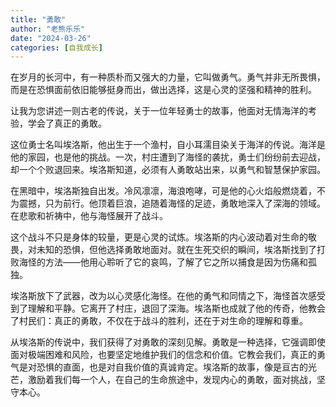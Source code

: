 ```yaml
---
title: "勇敢"
author: "老熊乐乐"
date: "2024-03-26"
categories: [自我成长]
---
```


在岁月的长河中，有一种质朴而又强大的力量，它叫做勇气。勇气并非无所畏惧，而是在恐惧面前依旧能够挺身而出，做出选择，这是心灵的坚强和精神的胜利。

让我为您讲述一则古老的传说，关于一位年轻勇士的故事，他面对无情海洋的考验，学会了真正的勇敢。

这位勇士名叫埃洛斯，他出生于一个渔村，自小耳濡目染关于海洋的传说。海洋是他的家园，也是他的挑战。一次，村庄遭到了海怪的袭扰，勇士们纷纷前去迎战，却一个个败退回来。埃洛斯知道，必须有人勇敢站出来，以勇气和智慧保护家园。

在黑暗中，埃洛斯独自出发。冷风凛凛，海浪咆哮，可是他的心火焰般燃烧着，不为震撼，只为前行。他顶着巨浪，追随着海怪的足迹，勇敢地深入了深海的领域。在悲歌和祈祷中，他与海怪展开了战斗。

这个战斗不只是身体的较量，更是心灵的试炼。埃洛斯的内心波动着对生命的敬畏，对未知的恐惧，但他选择勇敢地面对。就在生死交织的瞬间，埃洛斯找到了打败海怪的方法——他用心聆听了它的哀鸣，了解了它之所以捕食是因为伤痛和孤独。

埃洛斯放下了武器，改为以心灵感化海怪。在他的勇气和同情之下，海怪首次感受到了理解和平静。它离开了村庄，退回了深海。埃洛斯也成就了他的传奇，他教会了村民们：真正的勇敢，不仅在于战斗的胜利，还在于对生命的理解和尊重。

从埃洛斯的传说中，我们获得了对勇敢的深刻见解。勇敢是一种选择，它强调即使面对极端困难和风险，也要坚定地维护我们的信念和价值。它教会我们，真正的勇气是对恐惧的直面，也是对自我价值的真诚肯定。埃洛斯的故事，像是亘古的光芒，激励着我们每一个人，在自己的生命旅途中，发现内心的勇敢，面对挑战，坚守本心。
